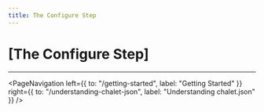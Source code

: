 ```yaml
---
title: The Configure Step
---
```


# [The Configure Step]

---

<PageNavigation 
    left={{
        to: "/getting-started",
        label: "Getting Started"
    }}
    right={{
        to: "/understanding-chalet-json",
        label: "Understanding chalet.json"
    }}
/>
